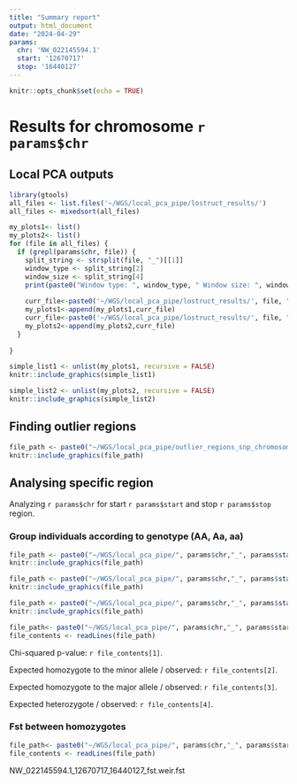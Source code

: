 ```yaml
---
title: "Summary report"
output: html_document
date: "2024-04-29"
params:
  chr: 'NW_022145594.1'
  start: '12670717'
  stop: '16440127'
---
```


```r
knitr::opts_chunk$set(echo = TRUE)
```

# Results for chromosome `r params$chr`

## Local PCA outputs


```r
library(gtools)
all_files <- list.files('~/WGS/local_pca_pipe/lostruct_results/')
all_files <- mixedsort(all_files)

my_plots1<- list()
my_plots2<- list()
for (file in all_files) {
  if (grepl(params$chr, file)) {
    split_string <- strsplit(file, "_")[[1]]
    window_type <- split_string[2]
    window_size <- split_string[4]
    print(paste0("Window type: ", window_type, " Window size: ", window_size))
    
    curr_file<-paste0('~/WGS/local_pca_pipe/lostruct_results/', file, "/figure/run_summary/plot_corners-1.png")
    my_plots1<-append(my_plots1,curr_file)
    curr_file<-paste0('~/WGS/local_pca_pipe/lostruct_results/', file, "/figure/run_summary/plot_corner_pca-1_1_2.pdf")
    my_plots2<-append(my_plots2,curr_file)
  } 
  
}
```

```r
simple_list1 <- unlist(my_plots1, recursive = FALSE)
knitr::include_graphics(simple_list1)
```

```r
simple_list2 <- unlist(my_plots2, recursive = FALSE)
knitr::include_graphics(simple_list2)
```

## Finding outlier regions
```r
file_path <- paste0("~/WGS/local_pca_pipe/outlier_regions_snp_chromosome_", params$chr, ".pdf")
knitr::include_graphics(file_path)
```

## Analysing specific region

Analyzing `r params$chr` for start `r params$start` and stop `r params$stop` region.

### Group individuals according to genotype (AA, Aa, aa)

```r
file_path <- paste0("~/WGS/local_pca_pipe/", params$chr,"_", params$start, "_",params$stop, "_PCA.pdf") 
knitr::include_graphics(file_path)
```
```r
file_path <- paste0("~/WGS/local_pca_pipe/", params$chr,"_", params$start, "_",params$stop, "_pies.pdf") 
knitr::include_graphics(file_path)
```
```r
file_path <- paste0("~/WGS/local_pca_pipe/", params$chr,"_", params$start, "_",params$stop, "_map.pdf") 
knitr::include_graphics(file_path)
```

```r
file_path<- paste0("~/WGS/local_pca_pipe/", params$chr,"_", params$start, "_",params$stop, "_chi2.txt") 
file_contents <- readLines(file_path)
```
Chi-squared p-value: `r file_contents[1]`.

Expected homozygote to the minor allele / observed: `r file_contents[2]`.

Expected homozygote to the major allele / observed: `r file_contents[3]`.

Expected heterozygote / observed: `r file_contents[4]`.

### Fst between homozygotes

```r
file_path<- paste0("~/WGS/local_pca_pipe/", params$chr,"_", params$start, "_",params$stop, "_fst.weir.fst") 
file_contents <- readLines(file_path)
```

NW_022145594.1_12670717_16440127_fst.weir.fst

